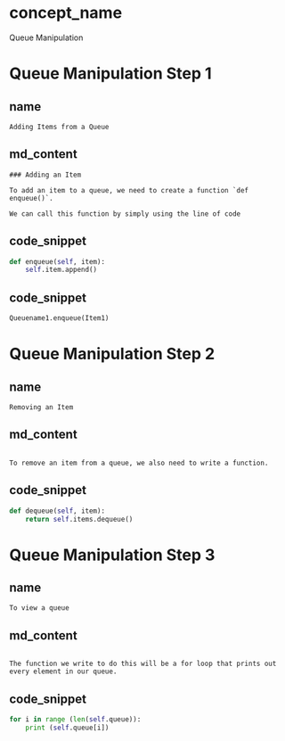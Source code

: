 # concept_name
Queue Manipulation

# Queue Manipulation Step 1

## name
```
Adding Items from a Queue
```

## md_content
```
### Adding an Item 

To add an item to a queue, we need to create a function `def enqueue()`. 

We can call this function by simply using the line of code 
```

## code_snippet
```python
def enqueue(self, item):
	self.item.append()
```
## code_snippet
```python
Queuename1.enqueue(Item1)
```

# Queue Manipulation Step 2

## name
```
Removing an Item
```

## md_content
```

To remove an item from a queue, we also need to write a function. 
```
## code_snippet
```python
def dequeue(self, item):
    return self.items.dequeue()
```
# Queue Manipulation Step 3

## name
```
To view a queue
```

## md_content
```

The function we write to do this will be a for loop that prints out every element in our queue.
```

## code_snippet
```python
for i in range (len(self.queue)):
	print (self.queue[i])
```





